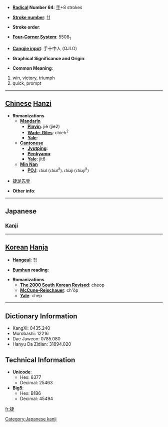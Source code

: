 * '''[[Wiktionary:Chinese radical index| Radical]] Number 64''': [[Wiktionary:Chinese radical index 手|手]]+8 strokes

* '''[[Wiktionary:Chinese total strokes index|Stroke number]]''': [[Wiktionary:Chinese total strokes index 11|11]]

* '''Stroke order''': 

* '''[[Wiktionary:Chinese four corner index|Four-Corner System]]''': 5508<sub>1</sub>

* '''[[Wiktionary:Chinese Cangjie index|Cangjie input]]''': 手十中人 (QJLO)

* '''Graphical Significance and Origin''': 

* '''Common Meaning''': 
# win, victory, triumph
# quick, prompt

----

== [[Chinese]] [[Hanzi]] ==

* '''Romanizations'''
** '''[[Mandarin]]'''
*** '''[[Pinyin]]''': jié (jie2)
*** '''[[Wade-Giles]]''': chieh<sup>2</sup>
*** '''[[Yale]]''': 
** '''[[Cantonese]]'''
*** '''[[Jyutping]]''':
*** '''[[Penkyamp]]''': 
*** '''[[Yale]]''': jit6
**'''[[wikipedia:Min_Nan|Min Nan]]'''
***'''[[wikipedia:POJ|POJ]]''': <font face="Lucida Sans Unicode">chia̍t (chiat<sup>8</sup>), chia̍p (chiap<sup>8</sup>)</font>

*[[捷足先登]]

* '''Other info''': 

----

==Japanese==
===[[Kanji]]===
{{kanji|on readings=[[しょう]] (shō), [[そう]] (sō)
|kun readings=[[かつ]] (katsu), [[はやい]] (hayai)
}}

[[Category:Japanese kanji]]
----

== [[Korean]] [[Hanja]] ==

* '''[[Hangeul]]''': 첩

* '''[[Eumhun]] reading''': 

* '''Romanizations'''
** '''[[The 2000 South Korean Revised Romanization|The 2000 South Korean Revised]]''': cheop
** '''[[McCune-Reischauer]]''': ch'ŏp
** '''[[Yale]]''': chep

----

== Dictionary Information ==

* KangXi: 0435.240
* Morobashi: 12216
* Dae Jaweon: 0785.080
* Hanyu Da Zidian: 31894.020

== Technical Information ==

* '''Unicode''':
** Hex: 6377
** Decimal: 25463
* '''Big5''':
** Hex: B1B6
** Decimal: 45494

[[fr:捷]]
